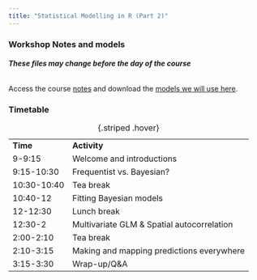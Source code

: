 ```yaml
---
title: "Statistical Modelling in R (Part 2)"
---
```


### Workshop Notes and models

###### **These files may change before the day of the course**

Access the course [notes](Statistical-modelling-Part_2.html){target="_blank"} and download the [models we will use here](models.zip){target="_blank"}.

### Timetable

|             |                                            |
|-------------|--------------------------------------------|
| **Time**    | **Activity**                               |
| 9-9:15      | Welcome and introductions                  |
| 9:15-10:30  | Frequentist vs. Bayesian?                  |
| 10:30-10:40 | Tea break                                  |
| 10:40-12    | Fitting Bayesian models                    |
| 12-12:30    | Lunch break                                |
| 12:30-2     | Multivariate GLM & Spatial autocorrelation |
| 2:00-2:10   | Tea break                                  |
| 2:10-3:15   | Making and mapping predictions everywhere  |
| 3:15-3:30   | Wrap-up/Q&A                                |

: {.striped .hover}
